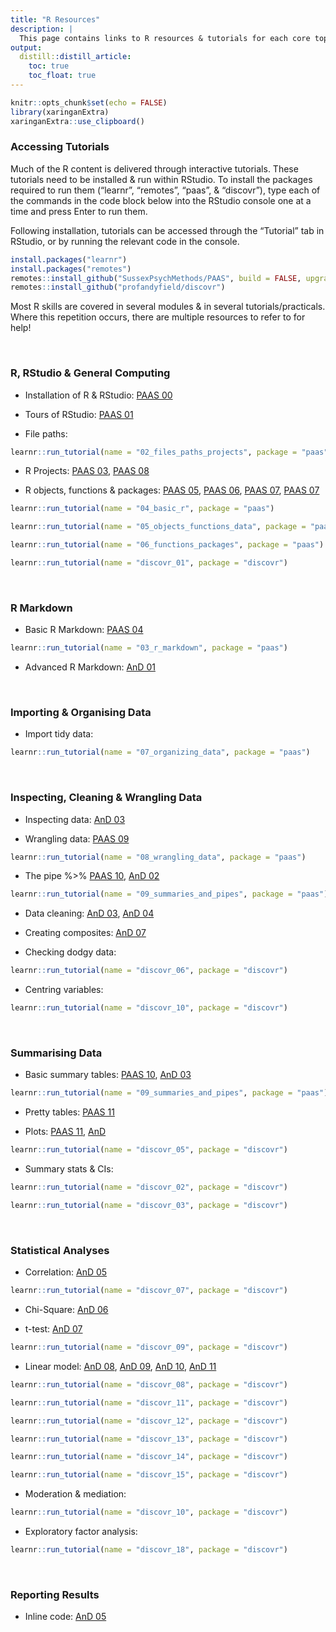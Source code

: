 ```yaml
---
title: "R Resources"
description: |
  This page contains links to R resources & tutorials for each core topic covered in PAAS, AnD, DS & QQM
output:
  distill::distill_article:
    toc: true
    toc_float: true
---
```


```r
knitr::opts_chunk$set(echo = FALSE)
library(xaringanExtra)
xaringanExtra::use_clipboard()
```

### Accessing Tutorials

Much of the R content is delivered through interactive tutorials. These tutorials need to be installed & run within RStudio. To install the packages required to run them ("learnr", "remotes", "paas", & "discovr"), type each of the commands in the code block below into the RStudio console one at a time and press Enter to run them.

Following installation, tutorials can be accessed through the "Tutorial" tab in RStudio, or by running the relevant code in the console.

```r

install.packages("learnr")
install.packages("remotes")
remotes::install_github("SussexPsychMethods/PAAS", build = FALSE, upgrade = "never")
remotes::install_github("profandyfield/discovr")

```

Most R skills are covered in several modules & in several tutorials/practicals. Where this repetition occurs, there are multiple resources to refer to for help!

<br>

### R, RStudio & General Computing

-   Installation of R & RStudio: [PAAS 00](https://canvas.sussex.ac.uk/courses/12684/pages/r-resources)

-   Tours of RStudio: [PAAS 01](https://paas.netlify.app/tut01_alternative/)

-   File paths:

```r
learnr::run_tutorial(name = "02_files_paths_projects", package = "paas")
```

-   R Projects: [PAAS 03](https://paas.netlify.app/practicals/02_project_files/slides/#1), [PAAS 08](https://paas.netlify.app/practicals/07_organizing_data/slides/#1)

-   R objects, functions & packages: [PAAS 05](https://paas.netlify.app/practicals/04_writing_code/worksheets/), [PAAS 06](https://paas.netlify.app/practicals/05_data_structures/slides/#1), [PAAS 07](https://paas.netlify.app/practicals/06_packages_functions/slides/#1), [PAAS 07](https://paas.netlify.app/practicals/06_packages_functions/worksheets/?type=tutor)

```r
learnr::run_tutorial(name = "04_basic_r", package = "paas")
```

```r
learnr::run_tutorial(name = "05_objects_functions_data", package = "paas")
```

```r
learnr::run_tutorial(name = "06_functions_packages", package = "paas")
```

```r
learnr::run_tutorial(name = "discovr_01", package = "discovr")
```

<br>

### R Markdown

-   Basic R Markdown: [PAAS 04](https://paas.netlify.app/practicals/03_r_markdown/slides/#1)

```r
learnr::run_tutorial(name = "03_r_markdown", package = "paas")
```

-   Advanced R Markdown: [AnD 01](https://and.netlify.app/tutorials/01/)

<br>

### Importing & Organising Data

-   Import tidy data:

```r
learnr::run_tutorial(name = "07_organizing_data", package = "paas")
```

<br>

### Inspecting, Cleaning & Wrangling Data

-   Inspecting data: [AnD 03](https://and.netlify.app/practicals/03/worksheet/?sol=true#inspecting-data)

-   Wrangling data: [PAAS 09](https://paas.netlify.app/practicals/08_data_wrangling/slides/#1)

```r
learnr::run_tutorial(name = "08_wrangling_data", package = "paas")
```

-   The pipe %\>% [PAAS 10](https://paas.netlify.app/practicals/09_grouping_summarising/slides/#1), [AnD 02](https://and.netlify.app/tutorials/02/)

```r
learnr::run_tutorial(name = "09_summaries_and_pipes", package = "paas")
```

-   Data cleaning: [AnD 03](https://and.netlify.app/practicals/03/worksheet/?sol=true#cleaning), [AnD 04](https://and.netlify.app/practicals/04/worksheet/?sol=true#part-1-data-cleaning)

-   Creating composites: [AnD 07](https://and.netlify.app/tutorials/07/)

-   Checking dodgy data:

```r
learnr::run_tutorial(name = "discovr_06", package = "discovr")
```

-   Centring variables:

```r
learnr::run_tutorial(name = "discovr_10", package = "discovr")
```

<br>

### Summarising Data

-   Basic summary tables: [PAAS 10](https://paas.netlify.app/practicals/09_grouping_summarising/slides/#1), [AnD 03](https://and.netlify.app/practicals/03/worksheet/?sol=true#descriptives)

```r
learnr::run_tutorial(name = "09_summaries_and_pipes", package = "paas")
```

-   Pretty tables: [PAAS 11](https://paas.netlify.app/practicals/10_tables_and_plots/slides/#1)

-   Plots: [PAAS 11](https://paas.netlify.app/practicals/10_tables_and_plots/slides/#1), [AnD](https://and.netlify.app/practicals/02/worksheet/?sol=true#part-2-tables-and-visualisations)

```r
learnr::run_tutorial(name = "discovr_05", package = "discovr")
```

-   Summary stats & CIs:

```r
learnr::run_tutorial(name = "discovr_02", package = "discovr")
```

```r
learnr::run_tutorial(name = "discovr_03", package = "discovr")
```

<br>

### Statistical Analyses

-   Correlation: [AnD 05](https://and.netlify.app/tutorials/05/)

```r
learnr::run_tutorial(name = "discovr_07", package = "discovr")
```

-   Chi-Square: [AnD 06](https://and.netlify.app/tutorials/06/)

-   t-test: [AnD 07](https://and.netlify.app/tutorials/07/)

```r
learnr::run_tutorial(name = "discovr_09", package = "discovr")
```

-   Linear model: [AnD 08](https://and.netlify.app/tutorials/08/), [AnD 09](https://and.netlify.app/tutorials/09/), [AnD 10](https://and.netlify.app/tutorials/10/), [AnD 11](https://and.netlify.app/tutorials/11/)

```r
learnr::run_tutorial(name = "discovr_08", package = "discovr")
```

```r
learnr::run_tutorial(name = "discovr_11", package = "discovr")
```

```r
learnr::run_tutorial(name = "discovr_12", package = "discovr")
```

```r
learnr::run_tutorial(name = "discovr_13", package = "discovr")
```

```r
learnr::run_tutorial(name = "discovr_14", package = "discovr")
```

```r
learnr::run_tutorial(name = "discovr_15", package = "discovr")
```

-   Moderation & mediation:

```r
learnr::run_tutorial(name = "discovr_10", package = "discovr")
```

-   Exploratory factor analysis:

```r
learnr::run_tutorial(name = "discovr_18", package = "discovr")
```

<br>

### Reporting Results

-   Inline code: [AnD 05](https://and.netlify.app/tutorials/05/#optional-inline-coding)

<br>
